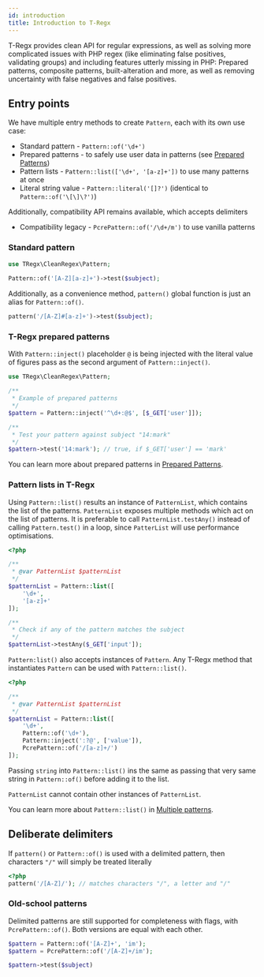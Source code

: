 ```yaml
---
id: introduction
title: Introduction to T-Regx
---
```


T-Regx provides clean API for regular expressions, as well as solving more complicated
issues with PHP regex (like eliminating false positives, validating groups) and including
features utterly missing in PHP: Prepared patterns, composite patterns, built-alteration
and more, as well as removing uncertainty with false negatives and false positives.

## Entry points

We have multiple entry methods to create `Pattern`, each with its own use case:
 - Standard pattern - `Pattern::of('\d+')`
 - Prepared patterns - to safely use user data in patterns (see [Prepared Patterns](handling-user-input.md))
 - Pattern lists - `Pattern::list(['\d+', '[a-z]+'])` to use many patterns at once
 - Literal string value - `Pattern::literal('[]?')` (identical to `Pattern::of('\[\]\?')`)

Additionally, compatibility API remains available, which accepts delimiters
 - Compatibility legacy - `PcrePattern::of('/\d+/m')` to use vanilla patterns

### Standard pattern

```php
use TRegx\CleanRegex\Pattern;
 
Pattern::of('[A-Z][a-z]+')->test($subject);
```

Additionally, as a convenience method, `pattern()` global function is just an alias for `Pattern::of()`.

```php
pattern('/[A-Z]#[a-z]+')->test($subject);
```

### T-Regx prepared patterns

With `Pattern::inject()` placeholder `@` is being injected with the literal value of figures pass
as the second argument of `Pattern::inject()`.

```php
use TRegx\CleanRegex\Pattern;

/**
 * Example of prepared patterns
 */
$pattern = Pattern::inject('^\d+:@$', [$_GET['user']]);

/**
 * Test your pattern against subject "14:mark"
 */
$pattern->test('14:mark'); // true, if $_GET['user'] == 'mark'
```

You can learn more about prepared patterns in [Prepared Patterns](prepared-patterns.md).

### Pattern lists in T-Regx

Using `Pattern::list()` results an instance of `PatternList`, which contains the list of the patterns.
`PatternList` exposes multiple methods which act on the list of patterns. It is preferable to call
`PatternList.testAny()` instead of calling `Pattern.test()` in a loop, since `PatterList` will use
performance optimisations.

```php
<?php

/**
 * @var PatternList $patternList
 */
$patternList = Pattern::list([
    '\d+',
    '[a-z]+'
]);

/**
 * Check if any of the pattern matches the subject
 */
$patternList->testAny($_GET['input']);
```

`Pattern:list()` also accepts instances of `Pattern`. Any T-Regx method that instantiates `Pattern`
can be used with `Pattern::list()`.

```php
<?php

/**
 * @var PatternList $patternList
 */
$patternList = Pattern::list([
    '\d+',
    Pattern::of('\d+'),
    Pattern::inject(':?@', ['value']),
    PcrePattern::of('/[a-z]+/')
]);
```

Passing `string` into `Pattern::list()` ins the same as passing that very same string in `Pattern::of()` before
adding it to the list.

`PatternList` cannot contain other instances of `PatternList`.

You can learn more about `Pattern::list()` in [Multiple patterns].

## Deliberate delimiters

If `pattern()` or `Pattern::of()` is used with a delimited pattern, then characters `"/"` will simply be treated literally

```php
<?php
pattern('/[A-Z]/'); // matches characters "/", a letter and "/"
```

### Old-school patterns

Delimited patterns are still supported for completeness with flags, with `PcrePattern::of()`. Both versions are equal with each other.

```php
$pattern = Pattern::of('[A-Z]+', 'im');
$pattern = PcrePattern::of('/[A-Z]+/im');

$pattern->test($subject)
```

[Multiple patterns]: /docs/pattern-list
